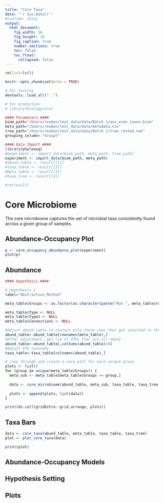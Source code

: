 ```yaml
---
title: "Core Taxa"
date: "`r Sys.Date()`"
#runtime: shiny
output: 
  html_document:
    fig_width: 16
    fig_height: 10
    fig_caption: true
    number_sections: true
    toc: false
    toc_float:
      collapsed: false
---
```


```r
rm(list=ls())

knitr::opts_chunk$set(echo = TRUE)

# For testing
devtools::load_all("..")

# For production
# library(EcologyCore)
```

```r
#### Parameters ####
biom_path="/Users/reuben/test_data/data/Batch 1/asv_even_taxon.biom"
meta_path="/Users/reuben/test_data/data/metadata.csv"
tree_path="/Users/reuben/test_data/data/Batch 1/tree_rooted.nwk"
grouping_column<-"Groups"
```

```r
#### Data Import ####
library(phyloseq)
#experiment <- import_data(biom_path, meta_path, tree_path)
experiment <- import_data(biom_path, meta_path)
#abund_table <- result[[1]]
#taxa_table <- result[[2]]
#meta_table <- result[[3]]
#taxa_tree <- result[[4]]

#rm(result)
```

# Core Microbiome

The core microbiome captures the set of microbial taxa consistently found across a given group of samples.

## Abundance-Occupancy Plot

```r
p <- core_occupancy_abundance_plot(experiment)
plot(p)
```
## Abundance

```r
#### Hypothesis ####

# Hypothesis 1
label="Abstraction_Method"

meta_table$Groups <- as.factor(as.character(paste("Run ", meta_table$run)))

meta_table$Type <- NULL
meta_table$Type2 <- NULL
meta_table$Connections <- NULL
```

```r
#Adjust abund_table to contain only those rows that got selected in the Hypothesis space
abund_table<-abund_table[rownames(meta_table),]
#After adjustment, get rid of OTUs that are all empty
abund_table<-abund_table[,colSums(abund_table)>0]
#Adjust OTU taxonomy
taxa_table<-taxa_table[colnames(abund_table),]
```

```r
# Loop through and create a core plot for each unique group
plots <- list()
for (group in unique(meta_table$Groups)) {
  meta_sub <- meta_table[meta_table$Groups == group,]
  
  data <- core_microbiome(abund_table, meta_sub, taxa_table, taxa_tree, what_detection = "absolute", short_names = TRUE)
  
  plots <- append(plots, list(data))
}

print(do.call(gridExtra::grid.arrange, plots))
```

## Taxa Bars

```r
data <- core_taxa(abund_table, meta_table, taxa_table, taxa_tree)
plot <- plot_core_taxa(data)

print(plot)
```

## Abundance-Occupancy Models

## Hypothesis Setting

## Plots
